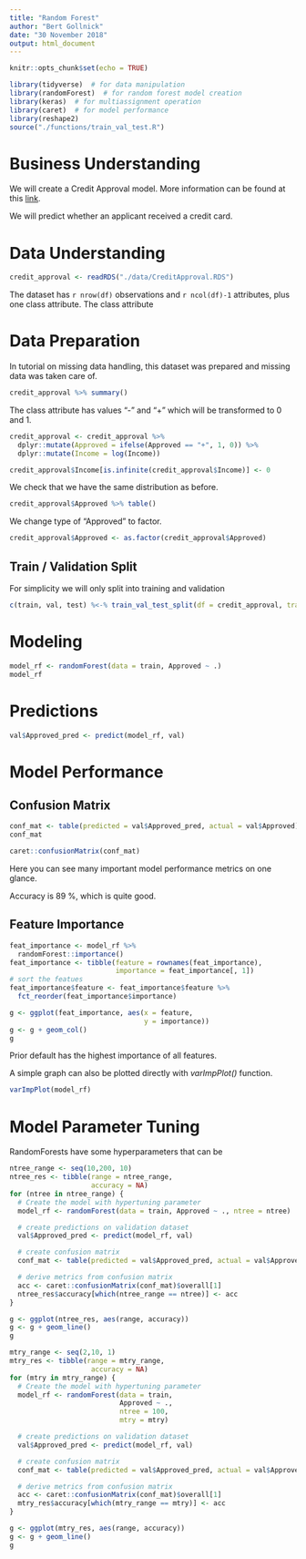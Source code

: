 ---
title: "Random Forest"
author: "Bert Gollnick"
date: "30 November 2018"
output: html_document
---

```{r setup, include=FALSE}
knitr::opts_chunk$set(echo = TRUE)
```

```{r}
library(tidyverse)  # for data manipulation
library(randomForest)  # for random forest model creation
library(keras)  # for multiassignment operation
library(caret)  # for model performance
library(reshape2)
source("./functions/train_val_test.R")
```


# Business Understanding

We will create a Credit Approval model. More information can be found at this [link](http://archive.ics.uci.edu/ml/datasets/credit+approval).

We will predict whether an applicant received a credit card.

# Data Understanding

```{r}
credit_approval <- readRDS("./data/CreditApproval.RDS")
```

The dataset has `r nrow(df)` observations and `r ncol(df)-1` attributes, plus one class attribute. The class attribute   

# Data Preparation

In tutorial on missing data handling, this dataset was prepared and missing data was taken care of.

```{r}
credit_approval %>% summary()
```

The class attribute has values "-" and "+" which will be transformed to 0 and 1.

```{r}
credit_approval <- credit_approval %>% 
  dplyr::mutate(Approved = ifelse(Approved == "+", 1, 0)) %>%
  dplyr::mutate(Income = log(Income))

credit_approval$Income[is.infinite(credit_approval$Income)] <- 0

```

We check that we have the same distribution as before.

```{r}
credit_approval$Approved %>% table()
```

We change type of "Approved" to factor.
```{r}
credit_approval$Approved <- as.factor(credit_approval$Approved)
```


## Train / Validation Split

For simplicity we will only split into training and validation

```{r}
c(train, val, test) %<-% train_val_test_split(df = credit_approval, train_ratio = 0.8, val_ratio = 0.2, test_ratio = 0)
```


# Modeling

```{r}
model_rf <- randomForest(data = train, Approved ~ .)
model_rf
```

# Predictions

```{r}
val$Approved_pred <- predict(model_rf, val)
```

# Model Performance

## Confusion Matrix

```{r}
conf_mat <- table(predicted = val$Approved_pred, actual = val$Approved)
conf_mat
```

```{r}
caret::confusionMatrix(conf_mat)
```

Here you can see many important model performance metrics on one glance.

Accuracy is 89 %, which is quite good.

## Feature Importance

```{r}
feat_importance <- model_rf %>% 
  randomForest::importance()
feat_importance <- tibble(feature = rownames(feat_importance),
                          importance = feat_importance[, 1])
# sort the featues
feat_importance$feature <- feat_importance$feature %>% 
  fct_reorder(feat_importance$importance)
```

```{r}
g <- ggplot(feat_importance, aes(x = feature,
                                 y = importance))
g <- g + geom_col()
g
```

Prior default has the highest importance of all features.

A simple graph can also be plotted directly with *varImpPlot()* function.

```{r}
varImpPlot(model_rf)
```

# Model Parameter Tuning

RandomForests have some hyperparameters that can be 

```{r}
ntree_range <- seq(10,200, 10)
ntree_res <- tibble(range = ntree_range,
                    accuracy = NA)
for (ntree in ntree_range) {
  # Create the model with hypertuning parameter
  model_rf <- randomForest(data = train, Approved ~ ., ntree = ntree)

  # create predictions on validation dataset
  val$Approved_pred <- predict(model_rf, val)

  # create confusion matrix
  conf_mat <- table(predicted = val$Approved_pred, actual = val$Approved)

  # derive metrics from confusion matrix
  acc <- caret::confusionMatrix(conf_mat)$overall[1]
  ntree_res$accuracy[which(ntree_range == ntree)] <- acc
}

g <- ggplot(ntree_res, aes(range, accuracy))
g <- g + geom_line()
g
```

```{r}
mtry_range <- seq(2,10, 1)
mtry_res <- tibble(range = mtry_range,
                    accuracy = NA)
for (mtry in mtry_range) {
  # Create the model with hypertuning parameter
  model_rf <- randomForest(data = train, 
                           Approved ~ ., 
                           ntree = 100, 
                           mtry = mtry)

  # create predictions on validation dataset
  val$Approved_pred <- predict(model_rf, val)

  # create confusion matrix
  conf_mat <- table(predicted = val$Approved_pred, actual = val$Approved)

  # derive metrics from confusion matrix
  acc <- caret::confusionMatrix(conf_mat)$overall[1]
  mtry_res$accuracy[which(mtry_range == mtry)] <- acc
}

g <- ggplot(mtry_res, aes(range, accuracy))
g <- g + geom_line()
g

```

